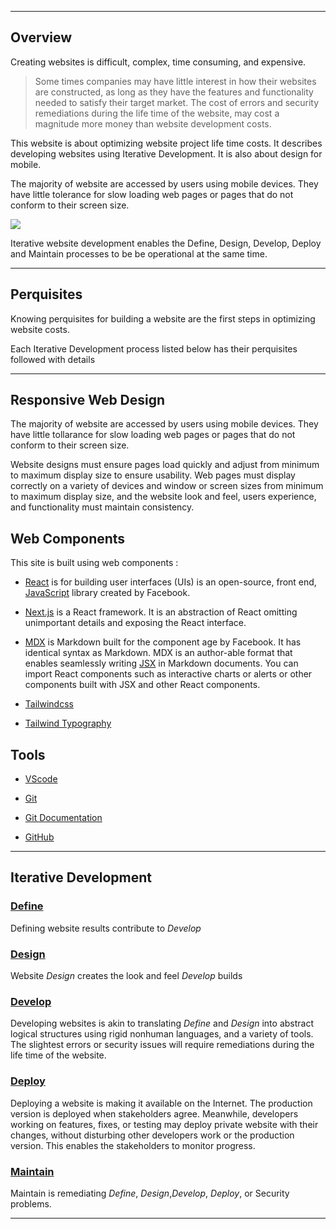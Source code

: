 
---

## Overview

Creating websites is difficult, complex, time consuming, and expensive.

> Some times companies may have little interest in how their websites are constructed, as long as they have the features and functionality needed to satisfy their target market. The cost of errors and security remediations during the life time of the website, may cost a magnitude more money than website development costs.

This website is about optimizing website project life time costs. It describes developing websites using Iterative Development. It is also about design for mobile.

The majority of website are accessed by users using mobile devices. They have little tolerance for slow loading web pages or pages that do not conform to their screen size.





<Image src="/IterativeDev.png" width={455} height={455} />

Iterative website development enables the Define, Design, Develop, Deploy and Maintain processes to be be operational at the same time.

---

## Perquisites

Knowing  perquisites for building a website are the first steps in optimizing website costs. 

Each Iterative Development process listed below has their perquisites  followed with details

---

## Responsive Web Design

The majority of website are accessed by users using mobile devices. They have little tollarance for slow loading web pages or pages that do not conform to their screen size.

Website designs must ensure pages load quickly and adjust from minimum to maximum display size to ensure usability. Web pages must display correctly on a variety of devices and window or screen sizes from minimum to maximum display size, and the website look and feel, users experience, and functionality must maintain consistency.

## Web Components
 
This site is built using web components :

- [React](https://reactjs.org/) is for building user interfaces (UIs) is an open-source, front end, [JavaScript](https://developer.mozilla.org/en-US/docs/Web/JavaScript) library created by Facebook. 

- [Next.js](https://nextjs.org) is a React framework.  It is an abstraction of React omitting unimportant details and exposing the React interface.

- [MDX](https://mdxjs.com) is Markdown built for the component age by Facebook. It has identical syntax as Markdown. MDX is an author-able format that enables seamlessly writing [JSX](https://reactjs.org/docs/introducing-jsx.html) in Markdown documents. You can import React components such as interactive charts or alerts or other components built with JSX and other React components.


- [Tailwindcss](https://tailwindcss.com)

- [Tailwind Typography](https://github.com/tailwindlabs/tailwindcss-typography)


## Tools

- [VScode](https://code.visualstudio.com)

- [Git](https://git-scm.com)

- [Git Documentation](https://git-scm.com/doc)

- [GitHub](https://github.com)


---

## Iterative Development

### [Define](Iterative/Define/define)

Defining website results contribute to *Develop*


### [Design](Iterative/Design/design)

Website *Design* creates the look and feel *Develop* builds 


### [Develop](Iterative/Develop/develop)

Developing websites is akin to translating *Define* and *Design* into abstract logical structures using rigid nonhuman languages, and a variety of tools. The slightest errors or security issues will require remediations during the life time of the website.


### [Deploy](Iterative/Deploy/deploy)

Deploying a website is making it available on the Internet. The production version is deployed when stakeholders agree. Meanwhile, developers working on features, fixes, or testing may deploy private website with their changes, without disturbing other developers work or the production version. This enables the stakeholders to monitor progress.


### [Maintain](Iterative/Maintain/maintain)

Maintain is remediating *Define*, *Design*,*Develop*, *Deploy*, or Security problems.

---